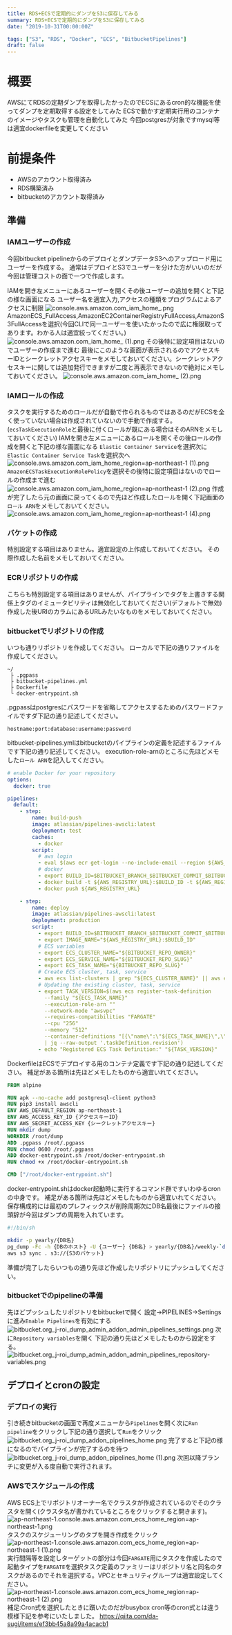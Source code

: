 ```yaml
---
title: RDS+ECSで定期的にダンプをS3に保存してみる
summary: RDS+ECSで定期的にダンプをS3に保存してみる
date: "2019-10-31T00:00:00Z"

tags: ["S3", "RDS", "Docker", "ECS", "BitbucketPipelines"]
draft: false
---
```


# 概要
AWSにてRDSの定期ダンプを取得したかったのでECSにあるcron的な機能を使ってダンプを定期取得する設定をしてみた
ECSで動かす定期実行用のコンテナのイメージやタスクも管理を自動化してみた
今回postgresが対象ですmysql等は適宜dockerfileを変更してください
# 前提条件
- AWSのアカウント取得済み
- RDS構築済み
- bitbucketのアカウント取得済み

## 準備
### IAMユーザーの作成
今回bitbucket pipelineからのデプロイとダンプデータS3へのアップロード用にユーザーを作成する。
通常はデプロイとS3でユーザーを分けた方がいいのだが今回は管理コストの面で一つで作成します。

IAMを開き左メニューにあるユーザーを開くその後ユーザーの追加を開くと下記の様な画面になる
ユーザー名を適宜入力,アクセスの種類をプログラムによるアクセスに制限
![console.aws.amazon.com_iam_home_.png](/static/images/blog/rdsecsdump0.png)
AmazonECS_FullAccess,AmazonEC2ContainerRegistryFullAccess,AmazonS3FullAccessを選択(今回CLIで同一ユーザーを使いたかったので広に権限取ってあります。わかる人は適宜絞ってください。)
![console.aws.amazon.com_iam_home_ (1).png](/static/images/blog/rdsecsdump1.png)
その後特に設定項目はないのでユーザーの作成まで進む
最後にこのような画面が表示されるのでアクセスキーIDとシークレットアクセスキーをメモしておいてください。シークレットアクセスキーに関しては追加発行できますが二度と再表示できないので絶対にメモしておいてください。
![console.aws.amazon.com_iam_home_ (2).png](/static/images/blog/rdsecsdump2.png)
### IAMロールの作成
タスクを実行するためのロールだが自動で作られるものではあるのだがECSを全く使っていない場合は作成されていないので手動で作成する。
(`ecsTaskExecutionRole`と最後に付くロールが既にある場合はそのARNをメモしておいてください)
IAMを開き左メニューにあるロールを開くその後ロールの作成を開くと下記の様な画面になる
`Elastic Container Service`を選択次に`Elastic Container Service Task`を選択次へ
![console.aws.amazon.com_iam_home_region=ap-northeast-1 (1).png](/static/images/blog/rdsecsdump3.png)
`AmazonECSTaskExecutionRolePolicy`を選択その後特に設定項目はないのでロールの作成まで進む
![console.aws.amazon.com_iam_home_region=ap-northeast-1 (2).png](/static/images/blog/rdsecsdump4.png)
作成が完了したら元の画面に戻ってくるので先ほど作成したロールを開く下記画面の`ロール ARN`をメモしておいてください。
![console.aws.amazon.com_iam_home_region=ap-northeast-1 (4).png](/static/images/blog/rdsecsdump5.png)
### バケットの作成
特別設定する項目はありません。適宜設定の上作成しておいてください。
その際作成した名前をメモしておいてください。
### ECRリポジトリの作成
こちらも特別設定する項目はありませんが、パイプラインでタグを上書きする関係上タグのイミュータビリティは無効化しておいてください(デフォルトで無効)
作成した後URIのカラムにあるURLみたいなものをメモしておいてください。
### bitbucketでリポジトリの作成
いつも通りリポジトリを作成してください。
ローカルで下記の通りファイルを作成してください。

```
~/
 ├ .pgpass
 ├ bitbucket-pipelines.yml
 ├ Dockerfile
 └ docker-entrypoint.sh
```
.pgpassはpostgresにパスワードを省略してアクセスするためのパスワードファイルですダ下記の通り記述してください。

```
hostname:port:database:username:password
```
bitbucket-pipelines.ymlはbitbucketのパイプラインの定義を記述するファイルです下記の通り記述してください。
execution-role-arnのところに先ほどメモした`ロール ARN`を記入してください。

```yml
# enable Docker for your repository
options:
  docker: true

pipelines:
  default:
    - step:
        name: build-push
        image: atlassian/pipelines-awscli:latest
        deployment: test
        caches:
          - docker
        script:
          # aws login
          - eval $(aws ecr get-login --no-include-email --region ${AWS_DEFAULT_REGION})
          # docker
          - export BUILD_ID=$BITBUCKET_BRANCH_$BITBUCKET_COMMIT_$BITBUCKET_BUILD_NUMBER
          - docker build -t ${AWS_REGISTRY_URL}:$BUILD_ID -t ${AWS_REGISTRY_URL}:development .
          - docker push ${AWS_REGISTRY_URL}

    - step:
        name: deploy
        image: atlassian/pipelines-awscli:latest
        deployment: production
        script:
          - export BUILD_ID=$BITBUCKET_BRANCH_$BITBUCKET_COMMIT_$BITBUCKET_BUILD_NUMBER
          - export IMAGE_NAME="${AWS_REGISTRY_URL}:$BUILD_ID"
          # ECS variables
          - export ECS_CLUSTER_NAME="${BITBUCKET_REPO_OWNER}"
          - export ECS_SERVICE_NAME="${BITBUCKET_REPO_SLUG}"
          - export ECS_TASK_NAME="${BITBUCKET_REPO_SLUG}"
          # Create ECS cluster, task, service
          - aws ecs list-clusters | grep "${ECS_CLUSTER_NAME}" || aws ecs create-cluster --cluster-name "${ECS_CLUSTER_NAME}"
          # Updating the existing cluster, task, service
          - export TASK_VERSION=$(aws ecs register-task-definition
            --family "${ECS_TASK_NAME}"
            --execution-role-arn ""
            --network-mode "awsvpc"
            --requires-compatibilities "FARGATE"
            --cpu "256"
            --memory "512"
            --container-definitions "[{\"name\":\"${ECS_TASK_NAME}\",\"image\":\"${IMAGE_NAME}\",\"logConfiguration\":{\"logDriver\":\"awslogs\",\"options\":{\"awslogs-group\":\"/ecs\",\"awslogs-region\":\"${AWS_DEFAULT_REGION}\",\"awslogs-stream-prefix\":\"${ECS_TASK_NAME}\"}}}]"
            | jq --raw-output '.taskDefinition.revision')
          - echo "Registered ECS Task Definition:" "${TASK_VERSION}"
```
DockerfileはECSでデプロイする用のコンテナ定義です下記の通り記述してください。
補足がある箇所は先ほどメモしたものから適宜いれてください。

```dockerfile
FROM alpine

RUN apk --no-cache add postgresql-client python3
RUN pip3 install awscli
ENV AWS_DEFAULT_REGION ap-northeast-1
ENV AWS_ACCESS_KEY_ID {アクセスキーID}
ENV AWS_SECRET_ACCESS_KEY {シークレットアクセスキー}
RUN mkdir dump
WORKDIR /root/dump
ADD .pgpass /root/.pgpass
RUN chmod 0600 /root/.pgpass
ADD docker-entrypoint.sh /root/docker-entrypoint.sh
RUN chmod +x /root/docker-entrypoint.sh

CMD ["/root/docker-entrypoint.sh"]
```
docker-entrypoint.shはdocker起動時に実行するコマンド群ですいわゆるcronの中身です。
補足がある箇所は先ほどメモしたものから適宜いれてください。
保存構成的には最初のプレフィックスが削除周期次にDB名最後にファイルの接頭辞が今回はダンプの周期を入れています。

```sh
#!/bin/sh

mkdir -p yearly/{DB名}
pg_dump -Fc -h {DBのホスト} -U {ユーザー} {DB名} > yearly/{DB名}/weekly-`date "+%Y%m%d_%H%M%S"`.custom
aws s3 sync . s3://{S3のバケット}
```
準備が完了したらいつもの通り先ほど作成したリポジトリにプッシュしてください。
### bitbucketでのpipelineの準備
先ほどプッシュしたリポジトリをbitbucketで開く
設定->PIPELINES->Settingsに進み`Enable Pipelines`を有効にする
![bitbucket.org_j-roi_dump_admin_addon_admin_pipelines_settings.png](/static/images/blog/rdsecsdump6.png)
次に`Repository variables`を開く
下記の通り先ほどメモしたものから設定をする。
![bitbucket.org_j-roi_dump_admin_addon_admin_pipelines_repository-variables.png](/static/images/blog/rdsecsdump7.png)
## デプロイとcronの設定
### デプロイの実行
引き続きbitbucketの画面で再度メニューから`Pipelines`を開く次に`Run pipeline`をクリックし下記の通り選択して`Run`をクリック
![bitbucket.org_j-roi_dump_addon_pipelines_home.png](/static/images/blog/rdsecsdump8.png)
完了すると下記の様になるのでパイプラインが完了するのを待つ
![bitbucket.org_j-roi_dump_addon_pipelines_home (1).png](/static/images/blog/rdsecsdump9.png)
次回以降ブランチに変更が入る度自動で実行されます。
### AWSでスケジュールの作成
AWS ECS上でリポジトリオーナー名でクラスタが作成されているのでそのクラスタを開く(クラスタ名が書かれているところをクリックすると開きます)。
![ap-northeast-1.console.aws.amazon.com_ecs_home_region=ap-northeast-1.png](/static/images/blog/rdsecsdump10.png)
タスクのスケジューリングのタブを開き作成をクリック
![ap-northeast-1.console.aws.amazon.com_ecs_home_region=ap-northeast-1 (1).png](/static/images/blog/rdsecsdump11.png)
実行間隔等を設定しターゲットの部分は今回`FARGATE`用にタスクを作成したので起動タイプを`FARGATE`を選択タスク定義のファミリーはリポジトリ名と同名のタスクがあるのでそれを選択する。VPCとセキュリティグループは適宜設定してください。
![ap-northeast-1.console.aws.amazon.com_ecs_home_region=ap-northeast-1 (2).png](/static/images/blog/rdsecsdump12.png)
補足:Cron式を選択したときに躓いたのだがbusybox cron等のcron式とは違う模様下記を参考にいたしました。
https://qiita.com/da-sugi/items/ef3bb45a8a99a4acacb1
